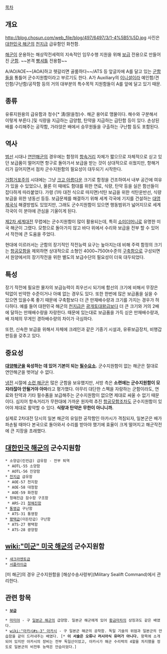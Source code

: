[[목차]]

== 개요 ==
http://blog.chosun.com/web_file/blog/497/6497/3/1-4%5B5%5D.jpg
사진은 [[대한민국 해군]]의 [[천지급]] 급유함인 화천함.

[[해군]]이 운용하는 해상작전세력의 지속적인 임무수행 지원을 위해 [[보급]] 전용으로 만들어진 [[군함]]. ~~본격 [[빵셔틀]] 전용함~~ 

A/AO/AOE~~[AOA]하고 헷갈리면 골룸하다~~/ATS 등 앞글자에 A를 달고 있는 [[군함]]들을 통틀어 군수지원함이라고 부르기도 한다. A가 Auxiliary의 [[이니셜]]이라 예인함/견인함/구난함/공작함 등의 거의 대부분의 특수목적 지원함들이 A를 앞에 달고 있기 때문.

== 종류 ==
유류지원용의 급유함과 청수[* 淸(맑을청)수. 해군 용어로 맹물이다. 해수와 구분해서 이렇게 부른다.]및 식량을 지급하는 급양함, 탄약을 지급하는 급탄함 등이 있다. 손상된 배를 수리해주는 공작함, 가라앉은 배에서 승무원들을 구출하는 구난함 등도 포함된다. 

== 역사 ==
[[범선]] 시대나 [[연안해군]]의 경우에는 함정의 [[항속거리]] 자체가 짧으므로 자체적으로 싣고 있던 보급품이 떨어지면 항구로 돌아가서 보급을 받는 것이 상대적으로 쉬웠지만, 항해거리가 길어지면서 점차 군수지원함의 필요성이 대두되기 시작한다. 

[[거함거포주의]] 시대에는 그냥 [[크고 아름다운]] 크기로 함정을 건조하여서 내부 공간에 여유가 있을 수 있었으나, 물론 이 때에도 함대를 위한 연료, 식량, 탄약 등을 실은 함선들이 잡다하게 따라붙었다. 가령 (1차 대전 식으로 따지면)석탄 보급을 위한 석탄운반선, 식량 보급을 위한 냉동선 등등. 보급문제를 해결하기 위해 세계 각국에 기지를 건설하는 [[대영제국]]식 해결방법도 있었지만, 그래도 군수지원함이 있으면 행동범위가 넓어지므로 세계 각국이 이 분야에 관심을 기울이게 된다. 

[[제2차 세계대전]] 무렵에는 군수지원함이 많이 활용되는데, 특히 [[쇼미더머니]]로 유명한 미국 해군이 그랬다. 모항으로 돌아가지 않고 바다 위에서 수리와 보급을 전부 할 수 있어서 작전에 큰 도움을 주었다. 

현대에 이르러서는 군함의 장기적인 작전능력 요구는 높아지는데 비해 주력 함정의 크기는 [[항공모함]]을 제외하면 상대적으로 소형인 4000~7500t수준의 [[구축함]]으로 구성되면서 원양에서의 장기작전을 위한 별도의 보급수단의 필요성이 더욱 대두되었다.

== 특성 ==
장기 작전에 필요한 물자의 보급능력이 최우선시 되기에 함선의 크기에 비해서 무장은 턱없이 빈약한 수준이거나 아예 없는 경우도 있다. 또한 한번에 많은 보급품을 실을 수 있으면 있을수록 좋기 때문에 구축함보다 더 큰 만재배수량과 크기를 가지는 경우가 허다하다. 예를 들어 대한민국 해군의 [[천지급]]은 [[광개토대왕급]]보다 더 큰 크기와 거의 2배에 달하는 만재배수량을 자랑한다. 때문에 있는대로 보급품을 가득 싣은 만재배수량과, 배 자체의 무게인 경하배수량의 차이가 극심하다.

또한, 신속한 보급을 위해서 자체에 크레인과 같은 기중기 시설과, 유류보급장치, 비행갑판등을 갖추고 있다.

== 중요성 ==
'''[[대양해군]]을 육성하는 데 있어 기본이 되는 [[필수요소]].''' 군수지원함이 없는 해군은 절대로 연안해군을 벗어날 수 없다. 

[[냉전]] 시절에 [[소련 해군]]은 많은 군함을 보유했지만, 서방 측은 '''소련에는 군수지원함이 모자라잖아 안될거야 아마'''라고 평가했다. 아무리 대단한 스펙을 자랑하는 군함이라도, 연료와 탄약과 기타 필수품을 보급해주는 군수지원함이 없으면 제대로 싸울 수 없기 때문이다. 심지어 항속거리가 무한대에 가까운 원자력 추진 [[항공모함]]조차도 군수지원함이 있어야 제대로 활약할 수 있다. '''식량과 탄약은 무한이 아니니까.'''

실제로 2차대전 당시의 일본 해군의 유일한 공작함인 아카시가 격침되자, 일본군은 배가 파손될 때마다 본국으로 돌아와서 수리를 받아야 했기에 효율이 크게 떨어지고 해군작전에 큰 지장을 초래했다. 

== [[대한민국 해군]]의 군수지원함 ==
 * 소양급(린컨급) 급유함 - 전부 퇴역
  * AOTL-55 소양함
  * AOTL-56 진양함
 * [[천지급]] 급유함
  * AOE-57 천지함
  * AOE-58 대청함
  * AOE-59 화천함
 * 청해진급 잠수함 구조함
  * ARS-21 [[청해진함]]
 * [[통영급]] 구난함
  * ATS-31 통영함
 * [[평택급]](이든턴급) 구난함
  * ATS-27 평택함
  * ATS-28 광양함


== [[wiki:"미군" 미국 해군]]의 군수지원함 ==
 * [[새크라멘토급]]
 * [[서플라이급]]

[미 해군]의 경우 군수지원함을 [해상수송사령부](Military Sealift Command)에서 관리한다.
== 관련 항목 ==
 * '''[[보급]]'''

 * [[마미야]] - 구 [[일본군 해군]]의 급양함. 일본군 해군에게 있어 [[황금마차]]의 상징과도 같은 배였다.
 * [[wiki:"아카시#s-3" 아카시]] - 구 일본군 해군의 공작함. 독일 기술의 위엄과 일본군의 안습함을 같이 드러내주는 배였다. [* '''이 서술은 오류나 러시아식 유머가 아니다.''' 항목에 소개되어 있지만 아카시의 장비는 전부 독일산이었고, 아카시가 해군 수리력의 4할을 차지했을 정도로 일본군의 비전투 능력은 안습이었다.]


